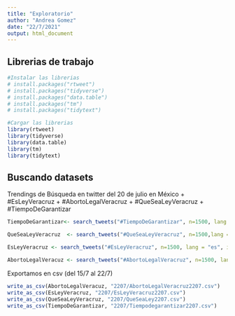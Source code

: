 ```yaml
---
title: "Exploratorio"
author: "Andrea Gomez"
date: "22/7/2021"
output: html_document
---
```



## Librerias de trabajo 
```r
#Instalar las librerias
# install.packages("rtweet")
# install.packages("tidyverse")
# install.packages("data.table")
# install.packages("tm")
# install.packages("tidytext")

#Cargar las librerias
library(rtweet)
library(tidyverse)
library(data.table)
library(tm)
library(tidytext)
```

## Buscando datasets 

Trendings de Búsqueda en twitter del 20 de julio en México
+ #EsLeyVeracruz
+ #AbortoLegalVeracruz
+ #QueSeaLeyVeracruz 
+ #TiempoDeGarantizar

```r
TiempoDeGarantizar<- search_tweets("#TiempoDeGarantizar", n=1500, lang = "es", include_rts = FALSE)

QueSeaLeyVeracruz  <- search_tweets("#QueSeaLeyVeracruz", n=1500,lang = "es", include_rts = FALSE) 

EsLeyVeracruz <- search_tweets("#EsLeyVeracruz", n=1500, lang = "es", include_rts = FALSE)

AbortoLegalVeracuz <- search_tweets("#AbortoLegalVeracruz", n=1500, lang = "es", include_rts = FALSE)
```

Exportamos en csv (del 15/7 al 22/7)

```r
write_as_csv(AbortoLegalVeracuz, "2207/AbortoLegalVeracruz2207.csv")
write_as_csv(EsLeyVeracruz, "2207/EsLeyVeracruz2207.csv")
write_as_csv(QueSeaLeyVeracruz, "2207/QueSeaLey2207.csv")
write_as_csv(TiempoDeGarantizar, "2207/Tiempodegarantizar2207.csv")
```

